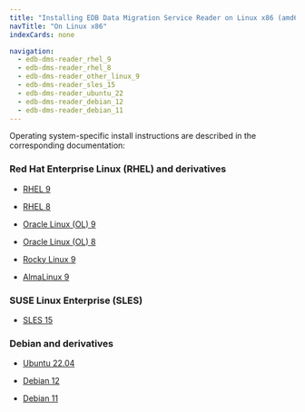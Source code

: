 ```yaml
---
title: "Installing EDB Data Migration Service Reader on Linux x86 (amd64)"
navTitle: "On Linux x86"
indexCards: none

navigation:
  - edb-dms-reader_rhel_9
  - edb-dms-reader_rhel_8
  - edb-dms-reader_other_linux_9
  - edb-dms-reader_sles_15
  - edb-dms-reader_ubuntu_22
  - edb-dms-reader_debian_12
  - edb-dms-reader_debian_11
---
```


Operating system-specific install instructions are described in the corresponding documentation:

### Red Hat Enterprise Linux (RHEL) and derivatives

- [RHEL 9](edb-dms-reader_rhel_9)

- [RHEL 8](edb-dms-reader_rhel_8)

- [Oracle Linux (OL) 9](edb-dms-reader_rhel_9)

- [Oracle Linux (OL) 8](edb-dms-reader_rhel_8)

- [Rocky Linux 9](edb-dms-reader_other_linux_9)

- [AlmaLinux 9](edb-dms-reader_other_linux_9)

### SUSE Linux Enterprise (SLES)

- [SLES 15](edb-dms-reader_sles_15)

### Debian and derivatives

- [Ubuntu 22.04](edb-dms-reader_ubuntu_22)

- [Debian 12](edb-dms-reader_debian_12)

- [Debian 11](edb-dms-reader_debian_11)
